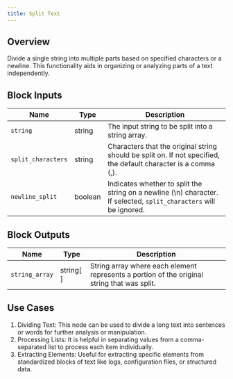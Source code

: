 ```yaml
---
title: Split Text
---
```


## Overview

Divide a single string into multiple parts based on specified characters or a newline. This functionality aids in organizing or analyzing parts of a text independently.

## Block Inputs

| Name               | Type    | Description                                                                                                         |
| ------------------ | ------- | ------------------------------------------------------------------------------------------------------------------- |
| `string`           | string  | The input string to be split into a string array.                                                                   |
| `split_characters` | string  | Characters that the original string should be split on. If not specified, the default character is a comma (,).     |
| `newline_split`    | boolean | Indicates whether to split the string on a newline (\n) character. If selected, `split_characters` will be ignored. |

## Block Outputs

| Name           | Type      | Description                                                                                 |
| -------------- | --------- | ------------------------------------------------------------------------------------------- |
| `string_array` | string[ ] | String array where each element represents a portion of the original string that was split. |

## Use Cases

1. Dividing Text: This node can be used to divide a long text into sentences or words for further analysis or manipulation.
2. Processing Lists: It is helpful in separating values from a comma-separated list to process each item individually.
3. Extracting Elements: Useful for extracting specific elements from standardized blocks of text like logs, configuration files, or structured data.
